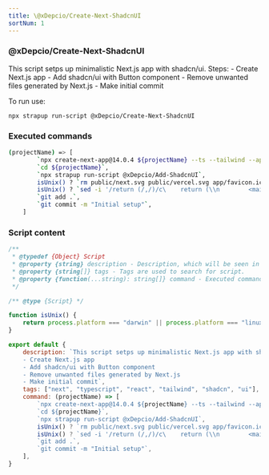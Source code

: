 ```yaml
---
title: \@xDepcio/Create-Next-ShadcnUI
sortNum: 1
---
```

### \@xDepcio/Create-Next-ShadcnUI
This script setps up minimalistic Next.js app with shadcn/ui. Steps:
    - Create Next.js app
    - Add shadcn/ui with Button component
    - Remove unwanted files generated by Next.js
    - Make initial commit

To run use:
```command
npx strapup run-script @xDepcio/Create-Next-ShadcnUI
```
### Executed commands
```bash
(projectName) => [
        `npx create-next-app@14.0.4 ${projectName} --ts --tailwind --app --no-eslint --no-src-dir --import-alias "@/*"`,
        `cd ${projectName}`,
        `npx strapup run-script @xDepcio/Add-ShadcnUI`,
        isUnix() ? `rm public/next.svg public/vercel.svg app/favicon.ico` : `rm public/next.svg public/vercel.svg, app/favicon.ico`,
        isUnix() ? `sed -i '/return (/,/)/c\    return (\\n        <main>\\n            <h1>Hello World!</h1>\\n        </main>\\n    )' app/page.tsx` : '',
        `git add .`,
        `git commit -m "Initial setup"`,
    ]
```
### Script content
```javascript
/**
 * @typedef {Object} Script
 * @property {string} description - Description, which will be seen in the teminal and in the docs.
 * @property {string[]} tags - Tags are used to search for script.
 * @property {function(...string): string[]} command - Executed commands.
 */

/** @type {Script} */

function isUnix() {
    return process.platform === "darwin" || process.platform === "linux"
}

export default {
    description: `This script setps up minimalistic Next.js app with shadcn/ui. Steps:
    - Create Next.js app
    - Add shadcn/ui with Button component
    - Remove unwanted files generated by Next.js
    - Make initial commit`,
    tags: ["next", "typescript", "react", "tailwind", "shadcn", "ui"],
    command: (projectName) => [
        `npx create-next-app@14.0.4 ${projectName} --ts --tailwind --app --no-eslint --no-src-dir --import-alias "@/*"`,
        `cd ${projectName}`,
        `npx strapup run-script @xDepcio/Add-ShadcnUI`,
        isUnix() ? `rm public/next.svg public/vercel.svg app/favicon.ico` : `rm public/next.svg public/vercel.svg, app/favicon.ico`,
        isUnix() ? `sed -i '/return (/,/)/c\    return (\\n        <main>\\n            <h1>Hello World!</h1>\\n        </main>\\n    )' app/page.tsx` : '',
        `git add .`,
        `git commit -m "Initial setup"`,
    ],
}

```
